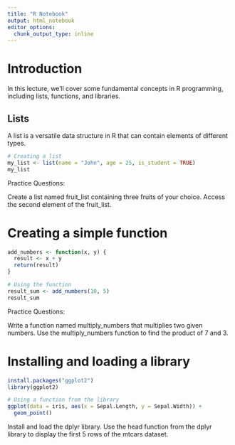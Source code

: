 ```yaml
---
title: "R Notebook"
output: html_notebook
editor_options: 
  chunk_output_type: inline
---
```



# Introduction
In this lecture, we'll cover some fundamental concepts in R programming, including lists, functions, and libraries.

## Lists
A list is a versatile data structure in R that can contain elements of different types.

```r
# Creating a list
my_list <- list(name = "John", age = 25, is_student = TRUE)
my_list
```

Practice Questions:

Create a list named fruit_list containing three fruits of your choice.
Access the second element of the fruit_list.

# Creating a simple function
```r
add_numbers <- function(x, y) {
  result <- x + y
  return(result)
}

# Using the function
result_sum <- add_numbers(10, 5)
result_sum
```

Practice Questions:

Write a function named multiply_numbers that multiplies two given numbers.
Use the multiply_numbers function to find the product of 7 and 3.

# Installing and loading a library
```r
install.packages("ggplot2")
library(ggplot2)

# Using a function from the library
ggplot(data = iris, aes(x = Sepal.Length, y = Sepal.Width)) +
  geom_point()

```


Install and load the dplyr library.
Use the head function from the dplyr library to display the first 5 rows of the mtcars dataset.
